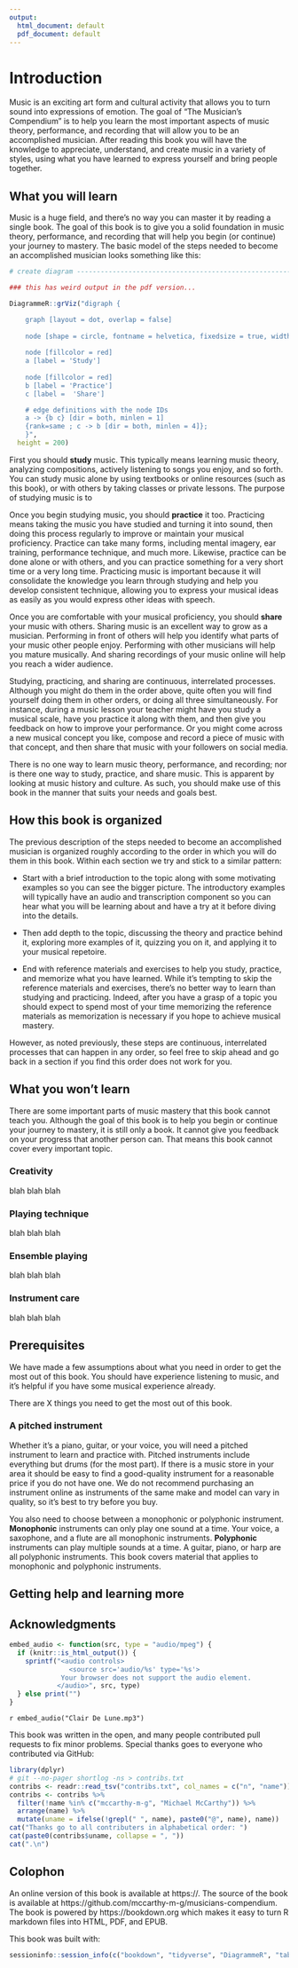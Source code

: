 ```yaml
---
output:
  html_document: default
  pdf_document: default
---
```

# Introduction {#intro}

Music is an exciting art form and cultural activity that allows you to turn sound into expressions of emotion. The goal of "The Musician's Compendium" is to help you learn the most important aspects of music theory, performance, and recording that will allow you to be an accomplished musician. After reading this book you will have the knowledge to appreciate, understand, and create music in a variety of styles, using what you have learned to express yourself and bring people together.

## What you will learn

Music is a huge field, and there's no way you can master it by reading a single book. The goal of this book is to give you a solid foundation in music theory, performance, and recording that will help you begin (or continue) your journey to mastery. The basic model of the steps needed to become an accomplished musician looks something like this:

```r
# create diagram --------------------------------------------------------------

### this has weird output in the pdf version...

DiagrammeR::grViz("digraph {

    graph [layout = dot, overlap = false]
    
    node [shape = circle, fontname = helvetica, fixedsize = true, width = 1]  
    
    node [fillcolor = red]
    a [label = 'Study']
    
    node [fillcolor = red]
    b [label = 'Practice']
    c [label =  'Share']

    # edge definitions with the node IDs
    a -> {b c} [dir = both, minlen = 1]
    {rank=same ; c -> b [dir = both, minlen = 4]};
    }", 
  height = 200)
```

First you should **study** music. This typically means learning music theory, analyzing compositions, actively listening to songs you enjoy, and so forth. You can study music alone by using textbooks or online resources (such as this book), or with others by taking classes or private lessons. The purpose of studying music is to 

Once you begin studying music, you should **practice** it too. Practicing means taking the music you have studied and turning it into sound, then doing this process regularly to improve or maintain your musical proficiency. Practice can take many forms, including mental imagery, ear training, performance technique, and much more. Likewise, practice can be done alone or with others, and you can practice something for a very short time or a very long time. Practicing music is important because it will consolidate the knowledge you learn through studying and help you develop consistent technique, allowing you to express your musical ideas as easily as you would express other ideas with speech.

Once you are comfortable with your musical proficiency, you should **share** your music with others. Sharing music is an excellent way to grow as a musician. Performing in front of others will help you identify what parts of your music other people enjoy. Performing with other musicians will help you mature musically. And sharing recordings of your music online will help you reach a wider audience.

Studying, practicing, and sharing are continuous, interrelated processes. Although you might do them in the order above, quite often you will find yourself doing them in other orders, or doing all three simultaneously. For instance, during a music lesson your teacher might have you study a musical scale, have you practice it along with them, and then give you feedback on how to improve your performance. Or you might come across a new musical concept you like, compose and record a piece of music with that concept, and then share that music with your followers on social media.

There is no one way to learn music theory, performance, and recording; nor is there one way to study, practice, and share music. This is apparent by looking at music history and culture. As such, you should make use of this book in the manner that suits your needs and goals best.

## How this book is organized

The previous description of the steps needed to become an accomplished musician is organized roughly according to the order in which you will do them in this book. Within each section we try and stick to a similar pattern:

- Start with a brief introduction to the topic along with some motivating examples so you can see the bigger picture. The introductory examples will typically have an audio and transcription component so you can hear what you will be learning about and have a try at it before diving into the details.

- Then add depth to the topic, discussing the theory and practice behind it, exploring more examples of it, quizzing you on it, and applying it to your musical repetoire.

- End with reference materials and exercises to help you study, practice, and memorize what you have learned. While it’s tempting to skip the reference materials and exercises, there’s no better way to learn than studying and practicing. Indeed, after you have a grasp of a topic you should expect to spend most of your time memorizing the reference materials as memorization is necessary if you hope to achieve musical mastery.

However, as noted previously, these steps are continuous, interrelated processes that can happen in any order, so feel free to skip ahead and go back in a section if you find this order does not work for you.  


## What you won't learn

There are some important parts of music mastery that this book cannot teach you. Although the goal of this book is to help you begin or continue your journey to mastery, it is still only a book. It cannot give you feedback on your progress that another person can. That means this book cannot cover every important topic.

### Creativity

blah blah blah

### Playing technique

blah blah blah

### Ensemble playing

blah blah blah

### Instrument care

blah blah blah

## Prerequisites

We have made a few assumptions about what you need in order to get the most out of this book. You should have experience listening to music, and it’s helpful if you have some musical experience already.

There are X things you need to get the most out of this book.

### A pitched instrument

Whether it's a piano, guitar, or your voice, you will need a pitched instrument to learn and practice with. Pitched instruments include everything but drums (for the most part). If there is a music store in your area it should be easy to find a good-quality instrument for a reasonable price if you do not have one. We do not recommend purchasing an instrument online as instruments of the same make and model can vary in quality, so it's best to try before you buy.

You also need to choose between a monophonic or polyphonic instrument. **Monophonic** instruments can only play one sound at a time. Your voice, a saxophone, and a flute are all monophonic instruments. **Polyphonic** instruments can play multiple sounds at a time. A guitar, piano, or harp are all polyphonic instruments. This book covers material that applies to monophonic and polyphonic instruments.

## Getting help and learning more

## Acknowledgments

```r
embed_audio <- function(src, type = "audio/mpeg") {
  if (knitr::is_html_output()) {
    sprintf("<audio controls>
               <source src='audio/%s' type='%s'>
             Your browser does not support the audio element.
            </audio>", src, type)
  } else print("")
}
```

`r embed_audio("Clair De Lune.mp3")`
<!-- embed html audio
<audio controls>
  <source src="audio/Clair De Lune.mp3" type="audio/mpeg">
Your browser does not support the audio element.
</audio>
end html audio chunk -->

This book was written in the open, and many people contributed pull requests to fix minor problems. Special thanks goes to everyone who contributed via GitHub: 

```r
library(dplyr)
# git --no-pager shortlog -ns > contribs.txt
contribs <- readr::read_tsv("contribs.txt", col_names = c("n", "name"))
contribs <- contribs %>% 
  filter(!name %in% c("mccarthy-m-g", "Michael McCarthy")) %>% 
  arrange(name) %>% 
  mutate(uname = ifelse(!grepl(" ", name), paste0("@", name), name))
cat("Thanks go to all contributers in alphabetical order: ")
cat(paste0(contribs$uname, collapse = ", "))
cat(".\n")
```

## Colophon

An online version of this book is available at https://. The source of the book is available at https://github.com/mccarthy-m-g/musicians-compendium. The book is powered by https://bookdown.org which makes it easy to turn R markdown files into HTML, PDF, and EPUB.

This book was built with:

```r
sessioninfo::session_info(c("bookdown", "tidyverse", "DiagrammeR", "tabr"))
```
